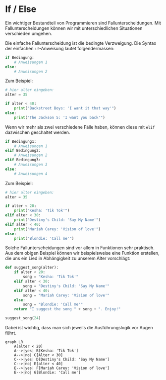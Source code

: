 # If / Else

Ein wichtiger Bestandteil von Programmieren sind Fallunterscheidungen. Mit Fallunterscheidungen können wir mit unterschiedlichen Situationen verschieden umgehen.

Die einfache Fallunterscheidung ist die bedingte Verzweigung. Die Syntax der einfachen `if`-Anweisung lautet folgendermassen:

```python 
if Bedingung:
    # Anweisungen 1
else:
    # Anweisungen 2
```

Zum Beispiel:

```python
# hier alter eingeben:
alter = 35

if alter < 40:
    print("Backstreet Boys: 'I want it that way'")
else:
    print("The Jackson 5: 'I want you back'")
```

Wenn wir mehr als zwei verschiedene Fälle haben, können diese mit `elif` dazwischen geschaltet werden. 

```python
if Bedingung1:
    # Anweisungen 1
elif Bedingung2:
    # Anweisungen 2
elif Bedingung3:
    # Anweisungen 3
else:
    # Anweisungen 4
```

Zum Beispiel:

```python
# hier alter eingeben:
alter = 35

if alter < 20:
    print("Kesha: 'Tik Tok'")
elif alter < 30:
    print("Destiny's Child: 'Say My Name'")
elif alter < 40:
    print("Mariah Carey: 'Vision of love'")
else:
    print("Blondie: 'Call me'")
```

Solche Fallunterscheidungen sind vor allem in Funktionen sehr praktisch. Aus dem obigen Beispiel können wir beispielsweise eine Funktion erstellen, die uns ein Lied in Abhängigkeit zu unserem Alter vorschlägt:

```python
def suggest_song(alter):
    if alter < 20:
        song = "Kesha: 'Tik Tok'"
    elif alter < 30:
        song = "Destiny's Child: 'Say My Name'"
    elif alter < 40:
        song = "Mariah Carey: 'Vision of love'"
    else:
        song = "Blondie: 'Call me'"
    return "I suggest the song " + song + ". Enjoy!"

suggest_song(24)
```

Dabei ist wichtig, dass man sich jeweils die Ausführungslogik vor Augen führt.

```mermaid
graph LR
    A[alter < 20] 
    A-->|yes| B[Kesha: 'Tik Tok']
    A-->|no| C[Alter < 30]
    C-->|yes| D[Destiny's Child: 'Say My Name']
    C-->|no| E[alter < 40]
    E-->|yes| F[Mariah Carey: 'Vision of love']
    E-->|no| G[Blondie: 'Call me']
```

